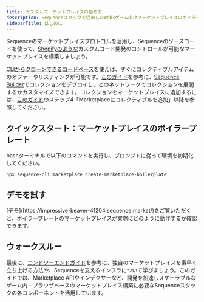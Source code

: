 ```yaml
---
title: カスタムマーケットプレイスの始め方
description: Sequenceスタックを活用したWeb3ゲーム向けマーケットプレイスのボイラープレートのクイックスタートガイド。
sidebarTitle: はじめに
---
```


Sequenceのマーケットプレイスプロトコルを活用し、Sequenceのソースコードを使って、[Shopifyのような](https://www.shopify.com/)カスタムコード開発のコントロールが可能なマーケットプレイスを構築しましょう。

[CLIからクローンできるコードベース](https://github.com/0xsequence/marketplace-boilerplate)を使えば、すぐにコレクティブルアイテムのオファーやリスティングが可能です。[このガイド](/solutions/builder/contracts/deploy-an-item-collection)を参考に、[Sequence Builder](https://sequence.build)でコレクションをデプロイし、どのネットワークでコレクションを展開するかカスタマイズできます。コレクションをマーケットプレイスに追加するには、[このガイド](/solutions/payments/marketplace/hosted)のステップ4「Marketplaceにコレクティブルを追加」以降を参照してください。

## クイックスタート：マーケットプレイスのボイラープレート
bashターミナルで以下のコマンドを実行し、プロンプトに従って環境を初期化してください。

```shell
npx sequence-cli marketplace create-marketplace-boilerplate
```

## デモを試す

<Note>
  [デモ](https://impressive-beaver-41204.sequence.market/)をご覧いただくと、ボイラープレートのマーケットプレイスが実際にどのように動作するか確認できます。
</Note>

## ウォークスルー
最後に、[エンドツーエンドガイド](/guides/custom-marketplace)を参考に、独自のマーケットプレイスを素早く立ち上げる方法や、Sequenceを支えるインフラについて学びましょう。このガイドでは、Marketplace APIやインデクサーなど、開発を加速しスケーラブルなゲーム内・ブラウザベースのマーケットプレイス構築に必要なSequenceスタックの各コンポーネントを活用しています。